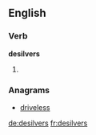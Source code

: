 ==English==

===Verb===
'''desilvers'''

# {{third-person singular of|[[desilver]]}}

===Anagrams===
* [[driveless#English|driveless]]

[[de:desilvers]]
[[fr:desilvers]]